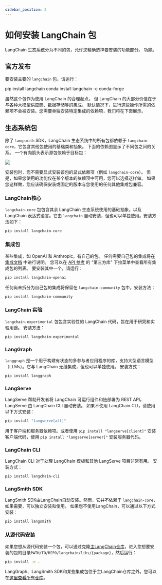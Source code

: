 ```yaml
---
sidebar_position: 2
---
```


# 如何安装 LangChain 包

LangChain 生态系统分为不同的包，允许您精确选择要安装的功能部分。
功能。

## 官方发布

要安装主要的 `langchain` 包，请运行：


<Tabs>
  <TabItem value="pip" label="Pip" default>
    <CodeBlock language="bash">pip install langchain</CodeBlock>
  </TabItem>
  <TabItem value="conda" label="Conda">
    <CodeBlock language="bash">conda install langchain -c conda-forge</CodeBlock>
  </TabItem>
</Tabs>

虽然这个包作为使用 LangChain 的合理起点，
但 LangChain 的大部分价值在于与各种大模型供应商、数据存储等的集成。
默认情况下，进行这些操作所需的依赖项不会被安装。您需要单独安装特定集成的依赖项，我们将在下面展示。

## 生态系统包

除了 `langsmith` SDK，LangChain 生态系统中的所有包都依赖于 `langchain-core`，它包含其他包使用的基础类和抽象。
下面的依赖图显示了不同包之间的关系。
一个有向箭头表示源包依赖于目标包：

![](/img/ecosystem_packages.png)

安装包时，您不需要显式安装该包的显式依赖项（例如 `langchain-core`）。
但是，如果您使用的功能仅在某个版本的依赖项中可用，您可以选择这样做。
如果您这样做，您应该确保安装或固定的版本与您使用的任何其他集成包兼容。

### LangChain核心
`langchain-core` 包包含其余 LangChain 生态系统使用的基础抽象，以及 LangChain 表达式语言。它由 `langchain` 自动安装，但也可以单独使用。安装方法如下：

```bash
pip install langchain-core
```

### 集成包

某些集成，如 OpenAI 和 Anthropic，有自己的包。
任何需要自己包的集成将在 [集成文档](/docs/integrations/platforms/) 中进行说明。
您可以在 [API 参考](https://api.python.langchain.com) 的 "第三方库" 下拉菜单中查看所有集成包的列表。
要安装其中一个，请运行：

```bash
pip install langchain-openai
```

任何尚未拆分为自己包的集成将保留在 `langchain-community` 包中。安装方法：

```bash
pip install langchain-community
```

### LangChain 实验
`langchain-experimental` 包包含实验性的 LangChain 代码，旨在用于研究和实验用途。
安装方法：

```bash
pip install langchain-experimental
```

### LangGraph
`langgraph` 是一个用于构建有状态的多参与者应用程序的库，支持大型语言模型（LLMs）。它与 LangChain 无缝集成，但也可以单独使用。
安装方式：

```bash
pip install langgraph
```

### LangServe
LangServe 帮助开发者将 LangChain 可运行组件和链部署为 REST API。
LangServe 由 LangChain CLI 自动安装。
如果不使用 LangChain CLI，请使用以下方式安装：

```bash
pip install "langserve[all]"
```
用于客户端和服务器依赖项。或者使用 `pip install "langserve[client]"` 安装客户端代码，使用 `pip install "langserve[server]"` 安装服务器代码。

### LangChain CLI
LangChain CLI 对于处理 LangChain 模板和其他 LangServe 项目非常有用。
安装方式：

```bash
pip install langchain-cli
```

### LangSmith SDK
LangSmith SDK由LangChain自动安装。然而，它并不依赖于
`langchain-core`，如果需要，可以独立安装和使用。
如果您不使用LangChain，可以通过以下方式安装：

```bash
pip install langsmith
```

### 从源代码安装

如果您想从源代码安装一个包，可以通过克隆[主LangChain仓库](https://github.com/langchain-ai/langchain)，进入您想要安装的包的目录`PATH/TO/REPO/langchain/libs/{package}`，然后运行：

```bash
pip install -e .
```

LangGraph、LangSmith SDK和某些集成包位于主LangChain仓库之外。您可以在[这里查看所有仓库](https://github.com/langchain-ai)。
